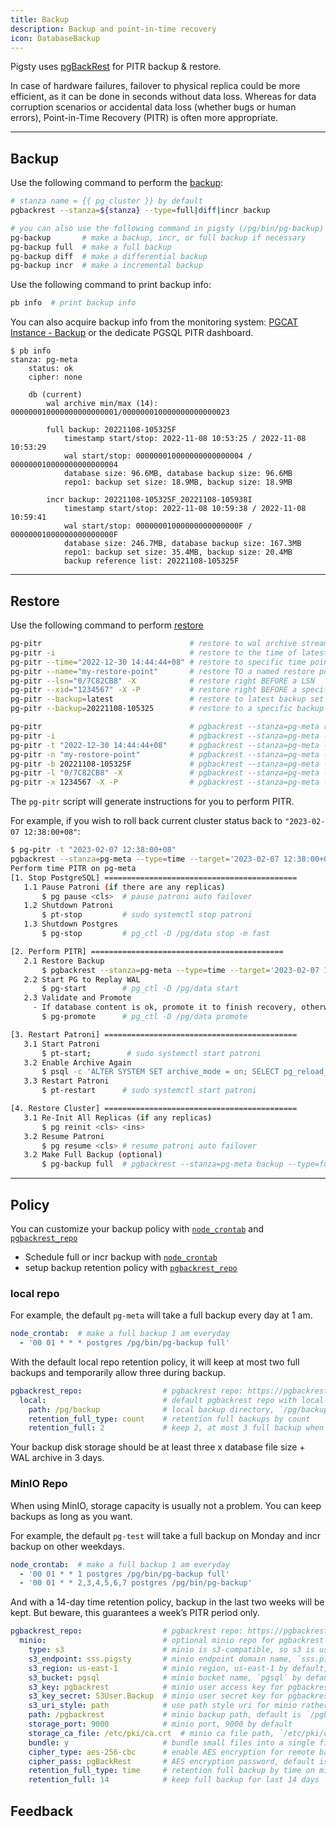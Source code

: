 ```yaml
---
title: Backup
description: Backup and point-in-time recovery
icon: DatabaseBackup
---
```


Pigsty uses [pgBackRest](https://pgbackrest.org/) for PITR backup & restore.

In case of hardware failures, failover to physical replica could be more efficient, as it can be done in seconds without data loss.
Whereas for data corruption scenarios or accidental data loss (whether bugs or human errors), Point-in-Time Recovery (PITR) is often more appropriate.


--------

## Backup

Use the following command to perform the [backup](https://pgbackrest.org/command.html#command-backup):

```bash
# stanza name = {{ pg_cluster }} by default
pgbackrest --stanza=${stanza} --type=full|diff|incr backup

# you can also use the following command in pigsty (/pg/bin/pg-backup)
pg-backup       # make a backup, incr, or full backup if necessary
pg-backup full  # make a full backup
pg-backup diff  # make a differential backup
pg-backup incr  # make a incremental backup
```

Use the following command to print backup info:

```bash
pb info  # print backup info
```

You can also acquire backup info from the monitoring system: [PGCAT Instance - Backup](https://demo.pigsty.io/d/pgcat-instance/pgcat-instance?from=now-1h&to=now&var-job=pgsql&var-ds=Prometheus&orgId=1&viewPanel=158) or the dedicate PGSQL PITR dashboard.

```
$ pb info
stanza: pg-meta
    status: ok
    cipher: none

    db (current)
        wal archive min/max (14): 000000010000000000000001/000000010000000000000023

        full backup: 20221108-105325F
            timestamp start/stop: 2022-11-08 10:53:25 / 2022-11-08 10:53:29
            wal start/stop: 000000010000000000000004 / 000000010000000000000004
            database size: 96.6MB, database backup size: 96.6MB
            repo1: backup set size: 18.9MB, backup size: 18.9MB

        incr backup: 20221108-105325F_20221108-105938I
            timestamp start/stop: 2022-11-08 10:59:38 / 2022-11-08 10:59:41
            wal start/stop: 00000001000000000000000F / 00000001000000000000000F
            database size: 246.7MB, database backup size: 167.3MB
            repo1: backup set size: 35.4MB, backup size: 20.4MB
            backup reference list: 20221108-105325F
```





------

## Restore

Use the following command to perform [restore](https://pgbackrest.org/command.html#command-restore)

```bash
pg-pitr                                 # restore to wal archive stream end (e.g. used in case of entire DC failure)
pg-pitr -i                              # restore to the time of latest backup complete (not often used)
pg-pitr --time="2022-12-30 14:44:44+08" # restore to specific time point (in case of drop db, drop table)
pg-pitr --name="my-restore-point"       # restore TO a named restore point create by pg_create_restore_point
pg-pitr --lsn="0/7C82CB8" -X            # restore right BEFORE a LSN
pg-pitr --xid="1234567" -X -P           # restore right BEFORE a specific transaction id, then promote
pg-pitr --backup=latest                 # restore to latest backup set
pg-pitr --backup=20221108-105325        # restore to a specific backup set, which can be checked with pgbackrest info

pg-pitr                                 # pgbackrest --stanza=pg-meta restore
pg-pitr -i                              # pgbackrest --stanza=pg-meta --type=immediate restore
pg-pitr -t "2022-12-30 14:44:44+08"     # pgbackrest --stanza=pg-meta --type=time --target="2022-12-30 14:44:44+08" restore
pg-pitr -n "my-restore-point"           # pgbackrest --stanza=pg-meta --type=name --target=my-restore-point restore
pg-pitr -b 20221108-105325F             # pgbackrest --stanza=pg-meta --type=name --set=20221230-120101F restore
pg-pitr -l "0/7C82CB8" -X               # pgbackrest --stanza=pg-meta --type=lsn --target="0/7C82CB8" --target-exclusive restore
pg-pitr -x 1234567 -X -P                # pgbackrest --stanza=pg-meta --type=xid --target="0/7C82CB8" --target-exclusive --target-action=promote restore
```

The `pg-pitr` script will generate instructions for you to perform PITR.

For example, if you wish to roll back current cluster status back to `"2023-02-07 12:38:00+08"`:

```bash
$ pg-pitr -t "2023-02-07 12:38:00+08"
pgbackrest --stanza=pg-meta --type=time --target='2023-02-07 12:38:00+08' restore
Perform time PITR on pg-meta
[1. Stop PostgreSQL] ===========================================
   1.1 Pause Patroni (if there are any replicas)
       $ pg pause <cls>  # pause patroni auto failover
   1.2 Shutdown Patroni
       $ pt-stop         # sudo systemctl stop patroni
   1.3 Shutdown Postgres
       $ pg-stop         # pg_ctl -D /pg/data stop -m fast

[2. Perform PITR] ===========================================
   2.1 Restore Backup
       $ pgbackrest --stanza=pg-meta --type=time --target='2023-02-07 12:38:00+08' restore
   2.2 Start PG to Replay WAL
       $ pg-start        # pg_ctl -D /pg/data start
   2.3 Validate and Promote
     - If database content is ok, promote it to finish recovery, otherwise goto 2.1
       $ pg-promote      # pg_ctl -D /pg/data promote

[3. Restart Patroni] ===========================================
   3.1 Start Patroni
       $ pt-start;        # sudo systemctl start patroni
   3.2 Enable Archive Again
       $ psql -c 'ALTER SYSTEM SET archive_mode = on; SELECT pg_reload_conf();'
   3.3 Restart Patroni
       $ pt-restart      # sudo systemctl start patroni

[4. Restore Cluster] ===========================================
   3.1 Re-Init All Replicas (if any replicas)
       $ pg reinit <cls> <ins>
   3.2 Resume Patroni
       $ pg resume <cls> # resume patroni auto failover
   3.2 Make Full Backup (optional)
       $ pg-backup full  # pgbackrest --stanza=pg-meta backup --type=full
```




--------

## Policy

You can customize your backup policy with [`node_crontab`](/docs/node/param#node_crontab) and [`pgbackrest_repo`](/docs/pgsql/param#pgbackrest_repo)

- Schedule full or incr backup with [`node_crontab`](/docs/node/param#node_crontab)
- setup backup retention policy with [`pgbackrest_repo`](/docs/pgsql/param#pgbackrest_repo)

### local repo

For example, the default `pg-meta` will take a full backup every day at 1 am.

```yaml
node_crontab:  # make a full backup 1 am everyday
  - '00 01 * * * postgres /pg/bin/pg-backup full'
```

With the default local repo retention policy, it will keep at most two full backups and temporarily allow three during backup.

```yaml
pgbackrest_repo:                  # pgbackrest repo: https://pgbackrest.org/configuration.html#section-repository
  local:                          # default pgbackrest repo with local posix fs
    path: /pg/backup              # local backup directory, `/pg/backup` by default
    retention_full_type: count    # retention full backups by count
    retention_full: 2             # keep 2, at most 3 full backup when using local fs repo
```

Your backup disk storage should be at least three x database file size + WAL archive in 3 days.

### MinIO Repo

When using MinIO, storage capacity is usually not a problem. You can keep backups as long as you want.

For example, the default `pg-test` will take a full backup on Monday and incr backup on other weekdays.

```yaml
node_crontab:  # make a full backup 1 am everyday
  - '00 01 * * 1 postgres /pg/bin/pg-backup full'
  - '00 01 * * 2,3,4,5,6,7 postgres /pg/bin/pg-backup'
```

And with a 14-day time retention policy, backup in the last two weeks will be kept. But beware, this guarantees a week’s PITR period only.

```yaml
pgbackrest_repo:                  # pgbackrest repo: https://pgbackrest.org/configuration.html#section-repository=
  minio:                          # optional minio repo for pgbackrest
    type: s3                      # minio is s3-compatible, so s3 is used
    s3_endpoint: sss.pigsty       # minio endpoint domain name, `sss.pigsty` by default
    s3_region: us-east-1          # minio region, us-east-1 by default, useless for minio
    s3_bucket: pgsql              # minio bucket name, `pgsql` by default
    s3_key: pgbackrest            # minio user access key for pgbackrest
    s3_key_secret: S3User.Backup  # minio user secret key for pgbackrest
    s3_uri_style: path            # use path style uri for minio rather than host style
    path: /pgbackrest             # minio backup path, default is `/pgbackrest`
    storage_port: 9000            # minio port, 9000 by default
    storage_ca_file: /etc/pki/ca.crt  # minio ca file path, `/etc/pki/ca.crt` by default
    bundle: y                     # bundle small files into a single file
    cipher_type: aes-256-cbc      # enable AES encryption for remote backup repo
    cipher_pass: pgBackRest       # AES encryption password, default is 'pgBackRest'
    retention_full_type: time     # retention full backup by time on minio repo
    retention_full: 14            # keep full backup for last 14 days
```

## Feedback